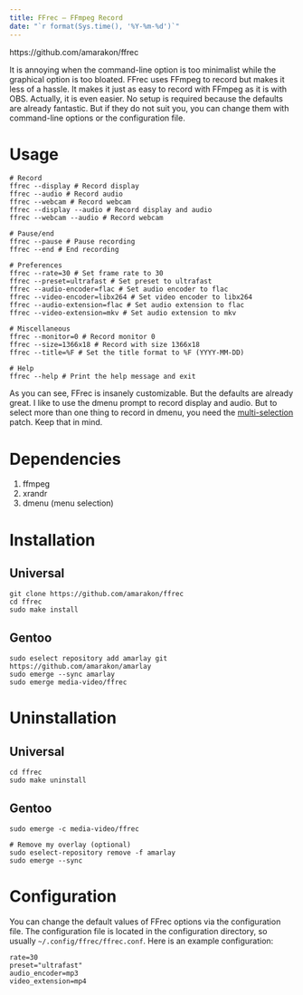 ```yaml
---
title: FFrec – FFmpeg Record
date: "`r format(Sys.time(), '%Y-%m-%d')`"
---
```


https://github.com/amarakon/ffrec

It is annoying when the command-line option is too minimalist while the graphical option is too bloated.
FFrec uses FFmpeg to record but makes it less of a hassle.
It makes it just as easy to record with FFmpeg as it is with OBS.
Actually, it is even easier.
No setup is required because the defaults are already fantastic.
But if they do not suit you, you can change them with command-line options or the configuration file.

# Usage

```shell
# Record
ffrec --display # Record display
ffrec --audio # Record audio
ffrec --webcam # Record webcam
ffrec --display --audio # Record display and audio
ffrec --webcam --audio # Record webcam

# Pause/end
ffrec --pause # Pause recording
ffrec --end # End recording

# Preferences
ffrec --rate=30 # Set frame rate to 30
ffrec --preset=ultrafast # Set preset to ultrafast
ffrec --audio-encoder=flac # Set audio encoder to flac
ffrec --video-encoder=libx264 # Set video encoder to libx264
ffrec --audio-extension=flac # Set audio extension to flac
ffrec --video-extension=mkv # Set audio extension to mkv

# Miscellaneous
ffrec --monitor=0 # Record monitor 0
ffrec --size=1366x18 # Record with size 1366x18
ffrec --title=%F # Set the title format to %F (YYYY-MM-DD)

# Help
ffrec --help # Print the help message and exit
```

As you can see, FFrec is insanely customizable.
But the defaults are already great.
I like to use the dmenu prompt to record display and audio.
But to select more than one thing to record in dmenu, you need the [multi-selection](https://tools.suckless.org/dmenu/patches/multi-selection/) patch.
Keep that in mind.

# Dependencies

1. ffmpeg
1. xrandr
1. dmenu (menu selection)

# Installation

## Universal

```shell
git clone https://github.com/amarakon/ffrec
cd ffrec
sudo make install
```

## Gentoo

```shell
sudo eselect repository add amarlay git https://github.com/amarakon/amarlay
sudo emerge --sync amarlay
sudo emerge media-video/ffrec
```

# Uninstallation

## Universal

```shell
cd ffrec
sudo make uninstall
```

## Gentoo

```shell
sudo emerge -c media-video/ffrec

# Remove my overlay (optional)
sudo eselect-repository remove -f amarlay
sudo emerge --sync
```

# Configuration

You can change the default values of FFrec options via the configuration file.
The configuration file is located in the configuration directory, so usually `~/.config/ffrec/ffrec.conf`.
Here is an example configuration:

```shell
rate=30
preset="ultrafast"
audio_encoder=mp3
video_extension=mp4
```
